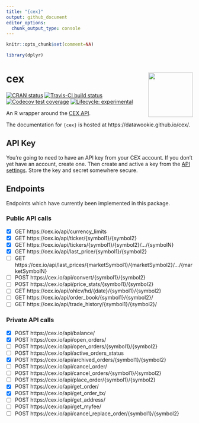 ```yaml
---
title: "{cex}"
output: github_document
editor_options: 
  chunk_output_type: console
---
```


<!-- README.md is generated from README.Rmd. Please edit that file -->

```r
knitr::opts_chunk$set(comment=NA)

library(dplyr)
```

# cex <img src="man/figures/cex-hex.png" align="right" alt="" width="120" />

<!-- badges: start -->
[![CRAN status](https://www.r-pkg.org/badges/version/cex)](https://cran.r-project.org/package=cex)
[![Travis-CI build status](https://travis-ci.org/datawookie/cex.svg?branch=master)](https://travis-ci.org/datawookie/cex)
[![Codecov test coverage](https://img.shields.io/codecov/c/github/datawookie/cex.svg)](https://codecov.io/github/datawookie/cex)
[![Lifecycle: experimental](https://img.shields.io/badge/lifecycle-experimental-orange.svg)](https://lifecycle.r-lib.org/articles/stages.html)
<!-- badges: end -->

An R wrapper around the [CEX API](https://cex.io/rest-api).

The documentation for `{cex}` is hosted at https://datawookie.github.io/cex/.

## API Key

You're going to need to have an API key from your CEX account. If you don't yet have an account, create one. Then create and active a key from the [API settings](https://cex.io/trade/profile#/api). Store the key and secret somewhere secure.

## Endpoints

Endpoints which have currently been implemented in this package.

### Public API calls

- [X] GET https://cex.io/api/currency_limits
- [X] GET https://cex.io/api/ticker/{symbol1}/{symbol2}
- [X] GET https://cex.io/api/tickers/{symbol1}/{symbol2}/.../{symbolN}
- [X] GET https://cex.io/api/last_price/{symbol1}/{symbol2}
- [ ] GET https://cex.io/api/last_prices/{marketSymbol1}/{marketSymbol2}/.../{marketSymbolN}
- [ ] POST https://cex.io/api/convert/{symbol1}/{symbol2}
- [ ] POST https://cex.io/api/price_stats/{symbol1}/{symbol2}
- [ ] GET https://cex.io/api/ohlcv/hd/{date}/{symbol1}/{symbol2}
- [ ] GET https://cex.io/api/order_book/{symbol1}/{symbol2}/
- [ ] GET https://cex.io/api/trade_history/{symbol1}/{symbol2}/

### Private API calls

- [X] POST https://cex.io/api/balance/
- [X] POST https://cex.io/api/open_orders/
- [ ] POST https://cex.io/api/open_orders/{symbol1}/{symbol2}
- [ ] POST https://cex.io/api/active_orders_status
- [X] POST https://cex.io/api/archived_orders/{symbol1}/{symbol2}
- [ ] POST https://cex.io/api/cancel_order/
- [ ] POST https://cex.io/api/cancel_orders/{symbol1}/{symbol2}
- [ ] POST https://cex.io/api/place_order/{symbol1}/{symbol2}
- [X] POST https://cex.io/api/get_order/
- [X] POST https://cex.io/api/get_order_tx/
- [ ] POST https://cex.io/api/get_address/
- [ ] POST https://cex.io/api/get_myfee/
- [ ] POST https://cex.io/api/cancel_replace_order/{symbol1}/{symbol2}
